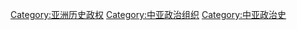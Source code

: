 [[Category:亚洲历史政权|Category:亚洲历史政权]]
[[Category:中亚政治组织|Category:中亚政治组织]]
[[Category:中亚政治史|Category:中亚政治史]]